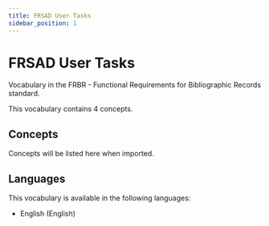 ```yaml
---
title: FRSAD User Tasks
sidebar_position: 1
---
```


# FRSAD User Tasks

Vocabulary in the FRBR - Functional Requirements for Bibliographic Records standard.

This vocabulary contains 4 concepts.

## Concepts

Concepts will be listed here when imported.

## Languages

This vocabulary is available in the following languages:
- English (English)
